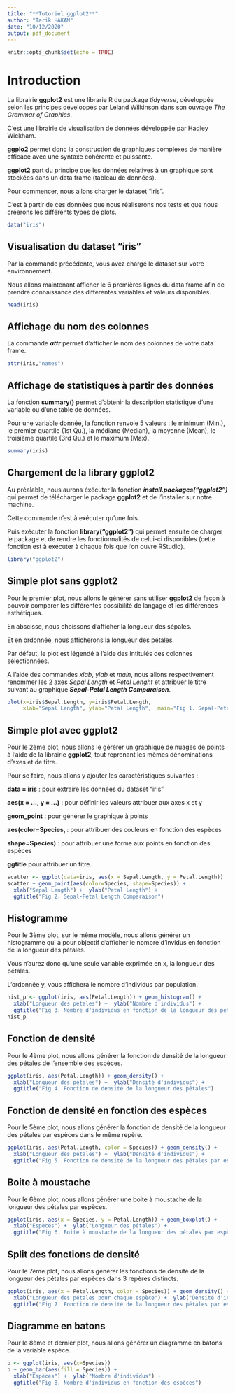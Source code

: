 ```yaml
---
title: "**Tutoriel ggplot2**"
author: "Tarik HAKAM"
date: "10/12/2020"
output: pdf_document
---
```


```r
knitr::opts_chunk$set(echo = TRUE)
```

# Introduction

La librairie **ggplot2** est  une librarie R du package *tidyverse*, développée selon les principes développés par Leland Wilkinson dans son ouvrage *The Grammar of Graphics*.

C'est une librairie de visualisation de données développée par Hadley Wickham.

**ggplo2** permet donc la construction de graphiques complexes de manière efficace avec une syntaxe cohérente et puissante. 

**ggplot2** part du principe que les données relatives à un graphique sont stockées dans un data frame (tableau de données).

Pour commencer, nous allons charger le dataset "iris".

C'est à partir de ces données que nous réaliserons nos tests et que nous créerons les différents types de plots. 

```r
data("iris")
```

## Visualisation du dataset "iris"

Par la commande précédente, vous avez chargé le dataset sur votre environnement. 

Nous allons maintenant afficher le 6 premières lignes du data frame afin de prendre connaissance des différentes variables et valeurs disponibles.

```r
head(iris)
```


## Affichage du nom des colonnes

La commande ***attr*** permet d'afficher le nom des colonnes de votre data frame.

```r
attr(iris,"names")
```

## Affichage de statistiques à partir des données

La fonction **summary()** permet d'obtenir la description statistique d'une variable ou d'une table de données.

Pour une variable donnée, la fonction renvoie 5 valeurs : le minimum (Min.), le premier quartile (1st Qu.), la médiane (Median), la moyenne (Mean), le troisième quartile (3rd Qu.) et le maximum (Max).

```r
summary(iris)
```

## Chargement de la library ggplot2

Au préalable, nous aurons éxécuter la fonction ***install.packages("ggplot2")***  qui permet de télécharger le package **ggplot2** et de l'installer sur notre machine. 

Cette commande n'est à exécuter qu'une fois.

Puis exécuter la fonction **library("ggplot2")** qui permet ensuite de charger le package et de rendre les fonctionnalités de celui-ci disponibles (cette fonction est à exécuter à chaque fois que l’on ouvre RStudio).

```r
library("ggplot2")
```

## Simple plot sans ggplot2

Pour le premier plot, nous allons le générer sans utiliser **ggplot2** de façon à pouvoir comparer les différentes possibilité de langage et les différences esthétiques. 

En abscisse, nous choissons d'afficher la longueur des sépales. 

Et en ordonnée, nous afficherons la longueur des pétales. 

Par défaut, le plot est légendé à l'aide des intitulés des colonnes sélectionnées.

A l'aide des commandes *xlab*, *ylab* et *main*, nous allons respectivement renommer les 2 axes *Sepal Length* et *Petal Lenght* et attribuer le titre suivant au graphique ***Sepal-Petal Length Comparaison***.

```r
plot(x=iris$Sepal.Length, y=iris$Petal.Length, 
     xlab="Sepal Length", ylab="Petal Length",  main="Fig 1. Sepal-Petal Length Comparaison")
````


## Simple plot avec ggplot2

Pour le 2ème plot, nous allons le gérérer un graphique de nuages de points à l'aide de la librairie **ggplot2**, tout reprenant les mêmes dénominations d'axes et de titre. 

Pour se faire, nous allons y ajouter les caractéristiques suivantes :

**data = iris** : pour extraire les données du dataset "iris"

**aes(x = ..., y = ...)** : pour définir les valeurs attribuer aux axes x et y

**geom_point** : pour générer le graphique à points

**aes(color=Species, ** : pour attribuer des couleurs en fonction des espèces

**shape=Species)** : pour attribuer une forme aux points en fonction des espèces

**ggtitle** pour attribuer un titre.

```r
scatter <- ggplot(data=iris, aes(x = Sepal.Length, y = Petal.Length)) 
scatter + geom_point(aes(color=Species, shape=Species)) +
  xlab("Sepal Length") +  ylab("Petal Length") +
  ggtitle("Fig 2. Sepal-Petal Length Comparaison")
```


## Histogramme

Pour le 3ème plot, sur le même modèle, nous allons générer un histogramme qui a pour objectif d'afficher le nombre d'invidus en fonction de la longueur des pétales.

Vous n'aurez donc qu'une seule variable exprimée en x, la longueur des pétales. 

L'ordonnée y, vous affichera le nombre d'individus par population.

```r
hist_p <- ggplot(iris, aes(Petal.Length)) + geom_histogram() +
  xlab("Longueur des pétales") +  ylab("Nombre d'individus") +
  ggtitle("Fig 3. Nombre d'individus en fonction de la longueur des pétales")
hist_p
```


## Fonction de densité

Pour le 4ème plot, nous allons générer la fonction de densité de la longueur des pétales de l'ensemble des espèces.

```r
ggplot(iris, aes(Petal.Length)) + geom_density() +
  xlab("Longueur des pétales") +  ylab("Densité d'individus") +
  ggtitle("Fig 4. Fonction de densité de la longueur des pétales")
```


## Fonction de densité en fonction des espèces

Pour le 5ème plot, nous allons générer la fonction de densité de la longueur des pétales par espèces dans le même repère.

```r
ggplot(iris, aes(Petal.Length, color = Species)) + geom_density() +
  xlab("Longueur des pétales") +  ylab("Densité d'individus") +
  ggtitle("Fig 5. Fonction de densité de la longueur des pétales par espèce")
```


## Boite à moustache

Pour le 6ème plot, nous allons générer une boite à moustache de la longueur des pétales par espèces.

```r
ggplot(iris, aes(x = Species, y = Petal.Length)) + geom_boxplot() +
  xlab("Espèces") +  ylab("Longueur des pétales") +
  ggtitle("Fig 6. Boite à moustache de la longueur des pétales par espèce")
```


## Split des fonctions de densité

Pour le 7ème plot, nous allons générer les fonctions de densité de la longueur des pétales par espèces dans 3 repères distincts.

```r
ggplot(iris, aes(x = Petal.Length, color = Species)) + geom_density() + facet_wrap(~ Species) +
  xlab("Longueur des pétales pour chaque espèce") +  ylab("Densité d'individus") +
  ggtitle("Fig 7. Fonction de densité de la longueur des pétales par espèce")
```


## Diagramme en batons

Pour le 8ème et dernier plot, nous allons générer un diagramme en batons de la variable espèce.

```r
b <- ggplot(iris, aes(x=Species))
b + geom_bar(aes(fill = Species)) + 
  xlab("Espèces") +  ylab("Nombre d'individus") +
  ggtitle("Fig 8. Nombre d'individus en fonction des espèces")
```
